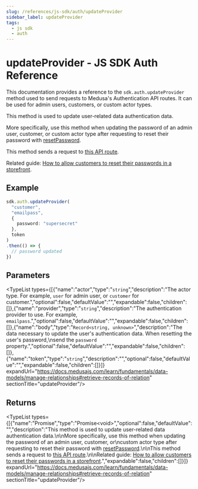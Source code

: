 ```yaml
---
slug: /references/js-sdk/auth/updateProvider
sidebar_label: updateProvider
tags:
  - js sdk
  - auth
---
```



# updateProvider - JS SDK Auth Reference

This documentation provides a reference to the `sdk.auth.updateProvider` method used to send requests to Medusa's Authentication API routes. It can be used for admin users, customers, or custom actor types.

This method is used to update user-related data authentication data.

More specifically, use this method when updating the password of an admin user, customer, or
custom actor type after requesting to reset their password with [resetPassword](../js_sdk.auth.Auth.resetPassword/page.mdx).

This method sends a request to [this API route](https://docs.medusajs.com/api/admin#auth\_postactor\_typeauth\_providerupdate).

Related guide: [How to allow customers to reset their passwords in a storefront](https://docs.medusajs.com/resources/storefront-development/customers/reset-password).

## Example

```ts
sdk.auth.updateProvider(
  "customer",
  "emailpass",
  {
    password: "supersecret"
  },
  token
)
.then(() => {
  // password updated
})
```

## Parameters

<TypeList types={[{"name":"actor","type":"`string`","description":"The actor type. For example, `user` for admin user, or `customer` for customer.","optional":false,"defaultValue":"","expandable":false,"children":[]},{"name":"provider","type":"`string`","description":"The authentication provider to use. For example, `emailpass`.","optional":false,"defaultValue":"","expandable":false,"children":[]},{"name":"body","type":"`Record<string, unknown>`","description":"The data necessary to update the user's authentication data. When resetting the user's password,\nsend the `password` property.","optional":false,"defaultValue":"","expandable":false,"children":[]},{"name":"token","type":"`string`","description":"","optional":false,"defaultValue":"","expandable":false,"children":[]}]} expandUrl="https://docs.medusajs.com/learn/fundamentals/data-models/manage-relationships#retrieve-records-of-relation" sectionTitle="updateProvider"/>

## Returns

<TypeList types={[{"name":"Promise","type":"Promise&#60;void&#62;","optional":false,"defaultValue":"","description":"This method is used to update user-related data authentication data.\n\nMore specifically, use this method when updating the password of an admin user, customer, or\ncustom actor type after requesting to reset their password with [resetPassword](../js_sdk.auth.Auth.resetPassword/page.mdx).\n\nThis method sends a request to [this API route](https://docs.medusajs.com/api/admin#auth\\_postactor\\_typeauth\\_providerupdate).\n\nRelated guide: [How to allow customers to reset their passwords in a storefront](https://docs.medusajs.com/resources/storefront-development/customers/reset-password).","expandable":false,"children":[]}]} expandUrl="https://docs.medusajs.com/learn/fundamentals/data-models/manage-relationships#retrieve-records-of-relation" sectionTitle="updateProvider"/>
